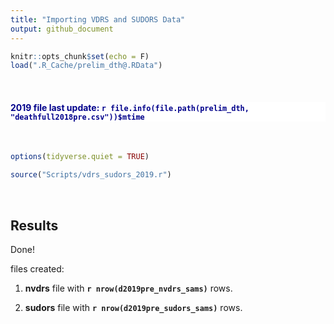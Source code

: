 ```yaml
---
title: "Importing VDRS and SUDORS Data"
output: github_document
---
```


```r
knitr::opts_chunk$set(echo = F)
load(".R_Cache/prelim_dth@.RData")

```

</br>

<h4 style='color:darkblue;font-weight:bold;background-color:white'>2019 file last update: `r file.info(file.path(prelim_dth, "deathfull2018pre.csv"))$mtime`</h4>

</br>

```r
options(tidyverse.quiet = TRUE)

source("Scripts/vdrs_sudors_2019.r")

```
</br>

## Results  


Done!

files created:



1.  **nvdrs** file with **`r nrow(d2019pre_nvdrs_sams)`** rows.    


2.  **sudors** file with **`r nrow(d2019pre_sudors_sams)`** rows.    
